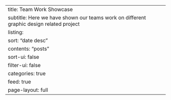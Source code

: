 ---
title: Team Work Showcase
subtitle: Here we have shown our teams work on different graphic design related project
listing:
  sort: "date desc"
  contents: "posts"
  sort-ui: false
  filter-ui: false
  categories: true
  feed: true
page-layout: full
---